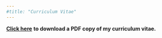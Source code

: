 ```yaml
---
#title: "Curriculum Vitae"
---
```


[**Click here**](/documents/cv.pdf) **to download a PDF copy of my curriculum vitae.**
